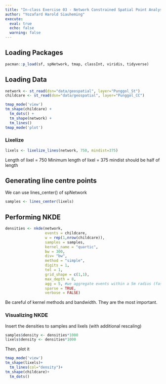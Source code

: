 ```yaml
---
title: "In-class Exercise 03 - Network Constrained Spatial Point Analysis"
author: "Yozafard Harold Siauheming"
execute:
  eval: true
  echo: false
  warning: false
---
```


## Loading Packages
```r
pacman::p_load(sf, spNetwork, tmap, classInt, viridis, tidyverse)
```
## Loading Data
```r
network <- st_read(dsn="data/geospatial", layer="Punggol_St")
childcare <- st_read(dsn="data/geospatial", layer="Punggol_CC")
```
```r
tmap_mode('view')
tm_shape(childcare) +
  tm_dots() +
  tm_shape(network) +
  tm_lines()
tmap_mode('plot')
```

### Lixelize
```r
lixels <- lixelize_lines(network, 750, mindist=375)
```

Length of lixel = 750
Minimum length of lixel = 375
mindist should be half of length

## Generating line centre points
We can use lines_center() of spNetwork
```r
samples <- lines_center(lixels)
```

## Performing NKDE
```r
densities <- nkde(network, 
                  events = childcare,
                  w = rep(1,nrow(childcare)),
                  samples = samples,
                  kernel_name = "quartic",
                  bw = 300, 
                  div= "bw", 
                  method = "simple", 
                  digits = 1, 
                  tol = 1,
                  grid_shape = c(1,1), 
                  max_depth = 8,
                  agg = 5, #we aggregate events within a 5m radius (faster calculation)
                  sparse = TRUE,
                  verbose = FALSE)
```

Be careful of kernel methods and bandwidth. They are the most important.

### Visualizing NKDE
Insert the densities to samples and lixels (with additional rescaling)
```r
samples$density <- densities*1000
lixels$density <- densities*1000

```

Then, plot it
```r
tmap_mode('view')
tm_shape(lixels)+
  tm_lines(col="density")+
tm_shape(childcare)+
  tm_dots()
```

